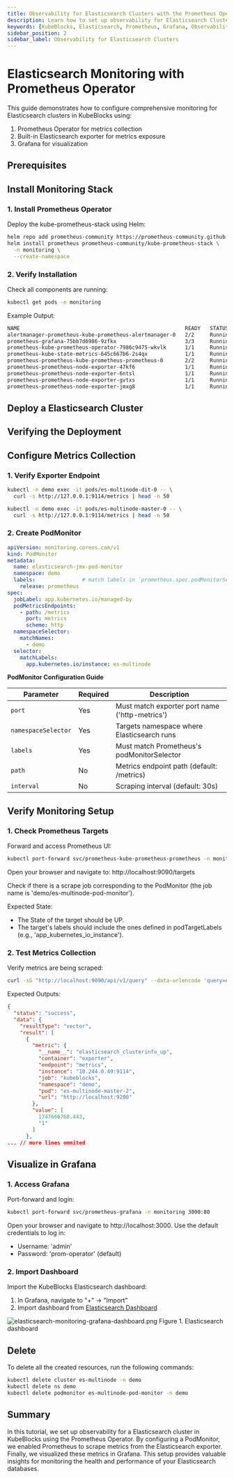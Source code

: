```yaml
---
title: Observability for Elasticsearch Clusters with the Prometheus Operator
description: Learn how to set up observability for Elasticsearch Clusters in KubeBlocks using the Prometheus Operator. Configure monitoring and visualize metrics with Grafana.
keywords: [KubeBlocks, Elasticsearch, Prometheus, Grafana, Observability, Metrics]
sidebar_position: 2
sidebar_label: Observability for Elasticsearch Clusters
---
```



# Elasticsearch Monitoring with Prometheus Operator

This guide demonstrates how to configure comprehensive monitoring for Elasticsearch clusters in KubeBlocks using:

1. Prometheus Operator for metrics collection
2. Built-in Elasticsearch exporter for metrics exposure
3. Grafana for visualization

## Prerequisites


<Prerequisites />

## Install Monitoring Stack

### 1. Install Prometheus Operator
Deploy the kube-prometheus-stack using Helm:

```bash
helm repo add prometheus-community https://prometheus-community.github.io/helm-charts
helm install prometheus prometheus-community/kube-prometheus-stack \
  -n monitoring \
  --create-namespace
```

### 2. Verify Installation
Check all components are running:
```bash
kubectl get pods -n monitoring
```

Example Output:
```bash
NAME                                                     READY   STATUS    RESTARTS   AGE
alertmanager-prometheus-kube-prometheus-alertmanager-0   2/2     Running   0          114s
prometheus-grafana-75bb7d6986-9zfkx                      3/3     Running   0          2m
prometheus-kube-prometheus-operator-7986c9475-wkvlk      1/1     Running   0          2m
prometheus-kube-state-metrics-645c667b6-2s4qx            1/1     Running   0          2m
prometheus-prometheus-kube-prometheus-prometheus-0       2/2     Running   0          114s
prometheus-prometheus-node-exporter-47kf6                1/1     Running   0          2m1s
prometheus-prometheus-node-exporter-6ntsl                1/1     Running   0          2m1s
prometheus-prometheus-node-exporter-gvtxs                1/1     Running   0          2m1s
prometheus-prometheus-node-exporter-jmxg8                1/1     Running   0          2m1s
```


## Deploy a Elasticsearch Cluster


<CreateCluster />

## Verifying the Deployment


<VerifyCluster />

## Configure Metrics Collection

### 1. Verify Exporter Endpoint

```bash
kubectl -n demo exec -it pods/es-multinode-dit-0 -- \
  curl -s http://127.0.0.1:9114/metrics | head -n 50

kubectl -n demo exec -it pods/es-multinode-master-0 -- \
  curl -s http://127.0.0.1:9114/metrics | head -n 50
```

### 2. Create PodMonitor
```yaml
apiVersion: monitoring.coreos.com/v1
kind: PodMonitor
metadata:
  name: elasticsearch-jmx-pod-monitor
  namespace: demo
  labels:               # match labels in `prometheus.spec.podMonitorSelector`
    release: prometheus
spec:
  jobLabel: app.kubernetes.io/managed-by
  podMetricsEndpoints:
    - path: /metrics
      port: metrics
      scheme: http
  namespaceSelector:
    matchNames:
      - demo
  selector:
    matchLabels:
      app.kubernetes.io/instance: es-multinode
```
**PodMonitor Configuration Guide**

| Parameter | Required | Description |
|-----------|----------|-------------|
| `port` | Yes | Must match exporter port name ('http-metrics') |
| `namespaceSelector` | Yes | Targets namespace where Elasticsearch runs |
| `labels` | Yes | Must match Prometheus's podMonitorSelector |
| `path` | No | Metrics endpoint path (default: /metrics) |
| `interval` | No | Scraping interval (default: 30s) |


## Verify Monitoring Setup

### 1. Check Prometheus Targets
Forward and access Prometheus UI:

```bash
kubectl port-forward svc/prometheus-kube-prometheus-prometheus -n monitoring 9090:9090
```
Open your browser and navigate to:
http://localhost:9090/targets

Check if there is a scrape job corresponding to the PodMonitor (the job name is 'demo/es-multinode-pod-monitor').

Expected State:
- The State of the target should be UP.
- The target's labels should include the ones defined in podTargetLabels (e.g., 'app_kubernetes_io_instance').

### 2. Test Metrics Collection
Verify metrics are being scraped:
```bash
curl -sG "http://localhost:9090/api/v1/query" --data-urlencode 'query=elasticsearch_clusterinfo_up{job="kubeblocks"}' | jq
```

Expected Outputs:
```json
{
  "status": "success",
  "data": {
    "resultType": "vector",
    "result": [
      {
        "metric": {
          "__name__": "elasticsearch_clusterinfo_up",
          "container": "exporter",
          "endpoint": "metrics",
          "instance": "10.244.0.49:9114",
          "job": "kubeblocks",
          "namespace": "demo",
          "pod": "es-multinode-master-2",
          "url": "http://localhost:9200"
        },
        "value": [
          1747666760.443,
          "1"
        ]
      },
... // more lines ommited
```
## Visualize in Grafana

### 1. Access Grafana
Port-forward and login:

```bash
kubectl port-forward svc/prometheus-grafana -n monitoring 3000:80
```
Open your browser and navigate to http://localhost:3000. Use the default credentials to log in:
- Username: 'admin'
- Password: 'prom-operator' (default)

### 2. Import Dashboard
Import the KubeBlocks Elasticsearch dashboard:

1. In Grafana, navigate to "+" → "Import"
2. Import dashboard from [Elasticsearch Dashboard](https://raw.githubusercontent.com/apecloud/kubeblocks-addons/refs/heads/main/addons/elasticsearch/dashboards/elasticsearch.json)

![elasticsearch-monitoring-grafana-dashboard.png](/img/docs/en/elasticsearch-monitoring-grafana-dashboard.png)
Figure 1. Elasticsearch dashboard


## Delete
To delete all the created resources, run the following commands:
```bash
kubectl delete cluster es-multinode -n demo
kubectl delete ns demo
kubectl delete podmonitor es-multinode-pod-monitor -n demo
```

## Summary
In this tutorial, we set up observability for a Elasticsearch cluster in KubeBlocks using the Prometheus Operator.
By configuring a PodMonitor, we enabled Prometheus to scrape metrics from the Elasticsearch exporter.
Finally, we visualized these metrics in Grafana. This setup provides valuable insights for monitoring the health and performance of your Elasticsearch databases.